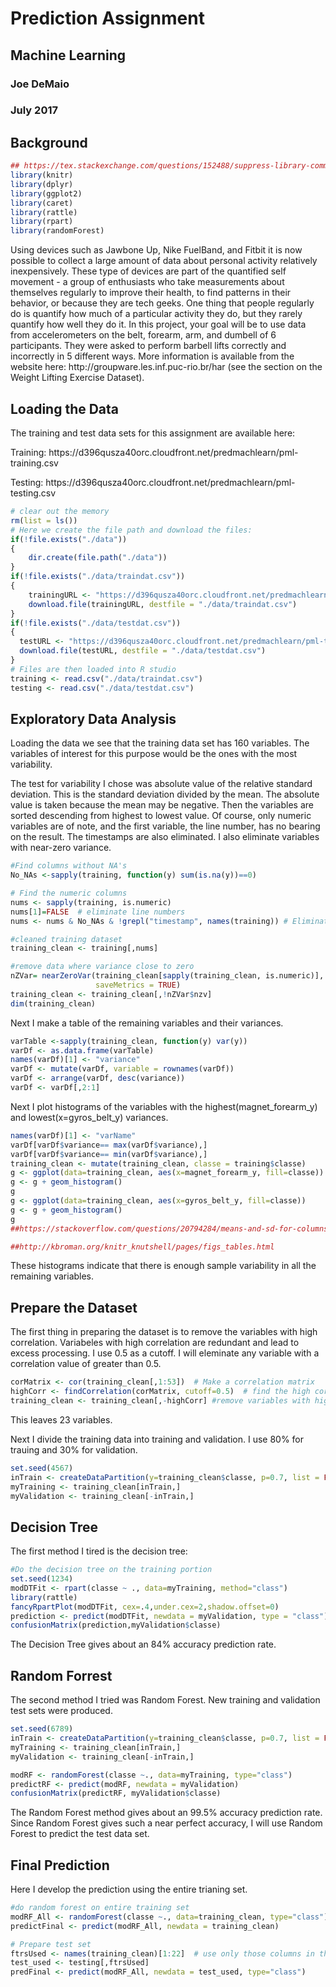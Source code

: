 # Prediction Assignment
## Machine Learning 
### Joe DeMaio
### July 2017

## Background
```r
## https://tex.stackexchange.com/questions/152488/suppress-library-comments-from-output-with-knitr
library(knitr)
library(dplyr)
library(ggplot2)
library(caret)
library(rattle)
library(rpart)
library(randomForest)
```
Using devices such as Jawbone Up, Nike FuelBand, and Fitbit it is now possible to collect a large amount of data about personal activity relatively inexpensively. These type of devices are part of the quantified self movement - a group of enthusiasts who take measurements about themselves regularly to improve their health, to find patterns in their behavior, or because they are tech geeks. One thing that people regularly do is quantify how much of a particular activity they do, but they rarely quantify how well they do it. In this project, your goal will be to use data from accelerometers on the belt, forearm, arm, and dumbell of 6 participants. They were asked to perform barbell lifts correctly and incorrectly in 5 different ways. More information is available from the website here: http://groupware.les.inf.puc-rio.br/har (see the section on the Weight Lifting Exercise Dataset).

## Loading the Data

The training and test data sets for this assignment are available here:
  
    
Training:
https://d396qusza40orc.cloudfront.net/predmachlearn/pml-training.csv
  
  
Testing: 
https://d396qusza40orc.cloudfront.net/predmachlearn/pml-testing.csv

```r
# clear out the memory
rm(list = ls())
# Here we create the file path and download the files:
if(!file.exists("./data"))
{
    dir.create(file.path("./data"))
}
if(!file.exists("./data/traindat.csv"))
{
    trainingURL <- "https://d396qusza40orc.cloudfront.net/predmachlearn/pml-training.csv"
    download.file(trainingURL, destfile = "./data/traindat.csv")
}
if(!file.exists("./data/testdat.csv"))
{
  testURL <- "https://d396qusza40orc.cloudfront.net/predmachlearn/pml-testing.csv"
  download.file(testURL, destfile = "./data/testdat.csv")
}
# Files are then loaded into R studio
training <- read.csv("./data/traindat.csv")
testing <- read.csv("./data/testdat.csv")
```
## Exploratory Data Analysis
Loading the data we see that the training data set has 160 variables. The variables of interest for this purpose would be the ones with the most variability.   
  
The test for variability I chose was absolute value of the relative standard deviation.  This is the standard deviation divided by the mean.  The absolute value is taken because the mean may be negative.  Then the variables are sorted descending from highest to lowest value.  Of course, only numeric variables are of note, and the first variable, the line number, has no bearing on the result. The timestamps are also eliminated.  I also eliminate variables with near-zero variance. 

```r
#Find columns without NA's
No_NAs <-sapply(training, function(y) sum(is.na(y))==0) 

# Find the numeric columns
nums <- sapply(training, is.numeric)
nums[1]=FALSE  # eliminate line numbers
nums <- nums & No_NAs & !grepl("timestamp", names(training)) # Eliminate timestamps

#cleaned training dataset
training_clean <- training[,nums]

#remove data where variance close to zero
nZVar= nearZeroVar(training_clean[sapply(training_clean, is.numeric)],
                   saveMetrics = TRUE)
training_clean <- training_clean[,!nZVar$nzv]
dim(training_clean)
```
  
Next I make a table of the remaining variables and their variances.
```r
varTable <-sapply(training_clean, function(y) var(y)) 
varDf <- as.data.frame(varTable)
names(varDf)[1] <- "variance"
varDf <- mutate(varDf, variable = rownames(varDf))
varDf <- arrange(varDf, desc(variance))
varDf <- varDf[,2:1]
```


Next I plot histograms of the variables with the highest(magnet_forearm_y) and lowest(x=gyros_belt_y) variances.
```r
names(varDf)[1] <- "varName"
varDf[varDf$variance== max(varDf$variance),] 
varDf[varDf$variance== min(varDf$variance),] 
training_clean <- mutate(training_clean, classe = training$classe)
g <- ggplot(data=training_clean, aes(x=magnet_forearm_y, fill=classe))
g <- g + geom_histogram()
g
g <- ggplot(data=training_clean, aes(x=gyros_belt_y, fill=classe))
g <- g + geom_histogram()
g
##https://stackoverflow.com/questions/20794284/means-and-sd-for-columns-in-a-dataframe-with-na-values

##http://kbroman.org/knitr_knutshell/pages/figs_tables.html

```
These histograms indicate that there is enough sample variability in all the remaining variables.

## Prepare the Dataset
The first thing in preparing the dataset is to remove the variables with high correlation.  Variabeles with high correlation are redundant and lead to excess processing. I use 0.5 as a cutoff. I will eleminate any variable with a correlation value of greater than 0.5.
```r
corMatrix <- cor(training_clean[,1:53])  # Make a correlation matrix
highCorr <- findCorrelation(corMatrix, cutoff=0.5)  # find the high correlations
training_clean <- training_clean[,-highCorr] #remove variables with high correlation.
```
This leaves 23 variables.
   
   
Next I divide the training data into training and validation.  I use 80% for trauing and 30% for validation.
```r
set.seed(4567)
inTrain <- createDataPartition(y=training_clean$classe, p=0.7, list = FALSE)
myTraining <- training_clean[inTrain,]
myValidation <- training_clean[-inTrain,]
```
## Decision Tree
The first method I tired is the decision tree:
```r
#Do the decision tree on the training portion
set.seed(1234)
modDTFit <- rpart(classe ~ ., data=myTraining, method="class")
library(rattle)
fancyRpartPlot(modDTFit, cex=.4,under.cex=2,shadow.offset=0)
prediction <- predict(modDTFit, newdata = myValidation, type = "class")
confusionMatrix(prediction,myValidation$classe)

```
The Decision Tree gives about an 84% accuracy prediction rate.

## Random Forrest
The second method I tried was Random Forest.  New training and validation test sets were produced.
```r
set.seed(6789)
inTrain <- createDataPartition(y=training_clean$classe, p=0.7, list = FALSE)
myTraining <- training_clean[inTrain,]
myValidation <- training_clean[-inTrain,]

modRF <- randomForest(classe ~., data=myTraining, type="class")
predictRF <- predict(modRF, newdata = myValidation)
confusionMatrix(predictRF, myValidation$classe)
```
The Random Forest method gives about an 99.5% accuracy prediction rate. Since Random Forest gives such a near perfect accuracy, I will use Random Forest to predict the test data set.

## Final Prediction
Here I develop the prediction using the entire trianing set.  
```r
#do random forest on entire training set
modRF_All <- randomForest(classe ~., data=training_clean, type="class")
predictFinal <- predict(modRF_All, newdata = training_clean)

# Prepare test set
ftrsUsed <- names(training_clean)[1:22]  # use only those columns in the training data set
test_used <- testing[,ftrsUsed]
predFinal <- predict(modRF_All, newdata = test_used, type="class")
```